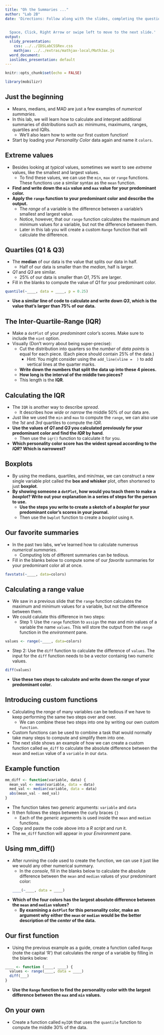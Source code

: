 ```yaml
---
title: "Oh the Summaries ..."
author: "Lab 2B"
date: 'Directions: Follow along with the slides, completing the questions in <font color=#25679E><b>blue</b></font> on your computer, and answering the questions in **red** in your journal.  
  
  
  Space, Click, Right Arrow or swipe left to move to the next slide.'
output:
  slidy_presentation:
    css: ../../IDSLabCSSRev.css
    mathjax: ../../extras/mathjax-local/MathJax.js
  word_document:
  ioslides_presentation: default
---
```


```r
knitr::opts_chunk$set(echo = FALSE)
```

```r
library(mobilizr)
```

## Just the beginning

- Means, medians, and MAD are just a few examples of _numerical summaries_.
- In this lab, we will learn how to calculate and interpret additional summaries of  distributions such as: minimums, maximums, ranges, quartiles and IQRs. 
    - We'll also learn how to write our first custom function!
- Start by loading your _Personality Color_ data again and name it `colors`.


## Extreme values

- Besides looking at _typical_ values, sometimes we want to see _extreme_ values, like the smallest and largest values.
    - To find these values, we can use the `min`, `max` or `range` functions. These functions use a similar syntax as the `mean` function.
- **Find and write down the `min` value and `max` value for your predominant color.**
- **Apply the `range` function to your predominant color and describe the output.**
    - The _range_ of a variable is the difference between a variable's smallest and largest value. 
    - Notice, however, that our `range` function calculates the maximum and minimum values for a variable, but not the difference between them.
    - Later in this lab you will create a custom `Range` function that will calculate the difference.

## Quartiles (Q1 & Q3)

- The <b>median</b> of our data is the value that splits our data in half.
    - Half of our data is smaller than the _median_, half is larger.
- _Q1_ and _Q3_ are similar.
    - 25% of our data is smaller than _Q1_, 75% are larger.
- Fill in the blanks to compute the value of _Q1_ for your predominant color.
```r
quantile(~____, data = ____, p = 0.25)
```

- **Use a similar line of code to calculate and write down _Q3_, which is the value that's larger than 75% of our data.**

## The Inter-Quartile-Range (IQR)

- <span class="blue">Make a `dotPlot` of your _predominant_ color's scores. Make sure to include the `nint` option.</span>
- Visually (Don't worry about being super-precise): 
    - <span class="blue">Cut the distribution into quarters so the _number_ of _data points_ is equal for each piece. (Each piece should contain 25% of the data.)</span>
      - Hint: You might consider using the `add_line(vline =  )` to add vertical lines at the quarter marks.
    - **Write down the numbers that split the data up into these 4 pieces.**
    - **How long is the interval of the middle two pieces?**
    - This length is the <b>IQR</b>.


## Calculating the IQR

- The `IQR` is another way to describe _spread_.
    - It describes how _wide_ or _narrow_ the middle 50% of our data are.
- Just like we used the `min` and `max` to compute the `range`, we can also use the _1st_ and _3rd_ quartiles to compute the _IQR_.
- **Use the values of _Q1_ and _Q3_ you calculated previously for your predominant color and find the _IQR_ by hand**.
    - <span class="blue">Then use the `iqr()` function to calculate it for you.</span>
- **Which personality color score has the widest spread according to the _IQR_? Which is narrowest?**

## Boxplots

- By using the medians, quartiles, and min/max, we can construct a new single variable plot called the <b>box and whisker</b> plot, often shortened to just <b>boxplot</b>.
- **By showing someone a `dotPlot`, how would you teach them to make a _boxplot_? Write out your explanation in a series of steps for the person to use.**
    - **Use the steps you write to create a sketch of a _boxplot_ for your predominant color's scores in your journal.**
    - <span class="blue">Then use the `bwplot` function to create a _boxplot_ using `R`.</span>
    
## Our favorite summaries

- In the past two labs, we've learned how to calculate numerous _numerical summaries_.
    - Computing lots of different summaries can be tedious.
- <span class="blue">Fill in the blanks below to compute some of our _favorite_ summaries for your predominant color all at once.</span>
```r
favstats(~____, data=colors)
```

## Calculating a range value

- We saw in a previous slide that the `range` function calculates the maximum and minimum values for a variable, but not the difference between them.
- We could calulate this difference in two steps:
  - Step 1: Use the `range` function to `assign` the max and min values of a variable the name `values`. This will store the output from the `range` function in the _environment_ pane.
    
```r
values <- range(~____, data=colors)
```

  - Step 2: Use the `diff` function to calculate the difference of `values`. The input for the `diff` function needs to be a vector containig two numeric values.

    
```r
diff(values)
```
- **Use these two steps to calculate and write down the _range_ of your predominant color.**


## Introducing custom functions 

- Calculating the _range_ of many variables can be tedious if we have to keep performing the same two steps over and over.
    - We can combine these two steps into one by writing our own custom `function`.
- Custom functions can be used to combine a task that would normally take many steps to compute and simplify them into one.
- The next slide shows an example of how we can create a custom function called `mm_diff` to calculate the absolute difference between the `mean` and `median` value of a `variable` in our `data`.


## Example function

```r
mm_diff <- function(variable, data) {
  mean_val <- mean(variable, data = data)
  med_val <- median(variable, data = data)
  abs(mean_val - med_val)
}
```

- The function takes two _generic_ arguments: `variable` and `data`
- It then follows the steps between the curly braces `{}`
    - Each of the _generic_ arguments is used inside the `mean` and `median` functions.
- <span class="blue">Copy and paste the code above into a _R script_ and _run_ it. </span>
- The `mm_diff` function will appear in your _Environment_ pane.


## Using mm_diff()

- After running the code used to create the function, we can use it just like we would any other numerical summary.
    - <span class="blue">In the _console_, fill in the blanks below to calculate the absolute difference between the `mean` and `median` values of your predominant color:</span>
```r
____(~____, data = ____)
```

- **Which of the four colors has the largest absolute difference between the `mean` and `median` values?**
    - **By examining a `dotPlot` for this personality color, make an argument why either the `mean` or `median` would be the better description of the _center_ of the data.**


## Our first function

- <span class="blue">Using the previous example as a guide, create a function called `Range` (note the capital 'R') that calculates the _range_ of a variable by filling in the blanks below:</span>

```r
____ <- function (____, ____) {
  values <- range(____, data = ____)
  diff(___)
}
```

- **Use the `Range` function to find the personality color with the largest difference between the `max` and `min` values.**


## On your own

- <span class="blue">Create a function called `myIQR` that uses the `quantile` function to compute the middle 30% of the data.</span>




